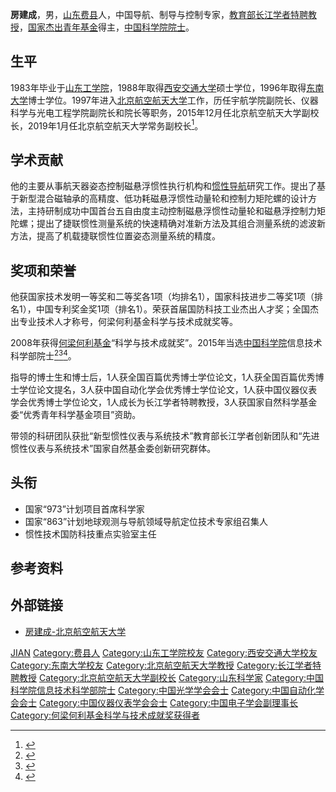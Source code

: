 '''房建成'''{{BD|1965年|9月}}，男，[[山东|山东]][[费县|费县]]人，中国导航、制导与控制专家，[[教育部长江学者特聘教授|教育部长江学者特聘教授]]，[[国家杰出青年基金|国家杰出青年基金]]得主，[[中国科学院院士|中国科学院院士]]。

== 生平 ==
1983年毕业于[[山东工学院|山东工学院]]，1988年取得[[西安交通大学|西安交通大学]]硕士学位，1996年取得[[东南大学|东南大学]]博士学位。1997年进入[[北京航空航天大学|北京航空航天大学]]工作，历任宇航学院副院长、仪器科学与光电工程学院副院长和院长等职务，2015年12月任北京航空航天大学副校长，2019年1月任北京航空航天大学常务副校长<ref>{{Cite web|title=房建成任北京航空航天大学常务副校长 张广任副校长|url=http://renshi.people.com.cn/n1/2019/0123/c139617-30586205.html|accessdate=2020-12-06|work=人民网|archive-date=2021-04-03|archive-url=https://web.archive.org/web/20210403002917/http://renshi.people.com.cn/n1/2019/0123/c139617-30586205.html}}</ref>。

== 学术贡献 ==
他的主要从事航天器姿态控制磁悬浮惯性执行机构和[[惯性导航系统|惯性导航]]研究工作。提出了基于新型混合磁轴承的高精度、低功耗磁悬浮惯性动量轮和控制力矩陀螺的设计方法，主持研制成功中国首台五自由度主动控制磁悬浮惯性动量轮和磁悬浮控制力矩陀螺；提出了捷联惯性测量系统的快速精确对准新方法及其组合测量系统的滤波新方法，提高了机载捷联惯性位置姿态测量系统的精度。

== 奖项和荣誉 ==
他获国家技术发明一等奖和二等奖各1项（均排名1），国家科技进步二等奖1项（排名1），中国专利奖金奖1项（排名1）。荣获首届国防科技工业杰出人才奖；全国杰出专业技术人才称号，何梁何利基金科学与技术成就奖等。

2008年获得[[何梁何利基金|何梁何利基金]]“科学与技术成就奖”。2015年当选[[中国科学院|中国科学院]]信息技术科学部院士<ref >{{cite web |url=http://www.gx211.com/news/2015127/n3095322363.html |language= |title=房建成院士——北京航空航天大学教授 |publisher=中国高校之窗 |date=2015-12-07 |accessdate= |archive-date=2016-05-28 |archive-url=https://web.archive.org/web/20160528071549/http://www.gx211.com/news/2015127/n3095322363.html |dead-url=no }}</ref><ref >{{cite web |url=http://linyi.iqilu.com/zhxw/qlsl/2015/1208/2627739.shtml |language= |title=49岁的罗庄籍科学家房建成当选中科院院士(图) |publisher=齐鲁网 |date=2015-12-08 |accessdate= |archive-date=2016-10-22 |archive-url=https://web.archive.org/web/20161022155559/http://linyi.iqilu.com/zhxw/qlsl/2015/1208/2627739.shtml |dead-url=no }}</ref><ref >{{cite web |url=http://www.cunet.com.cn/daxue/HTML/226533.html |language= |title=北京航空航天大学房建成教授当选中国科学院院士 |publisher=中国大学网 |date=2015-12-07 |accessdate= |archive-url=https://web.archive.org/web/20161022160514/http://www.cunet.com.cn/daxue/HTML/226533.html |archive-date=2016-10-22 |dead-url=yes }}</ref>。

指导的博士生和博士后，1人获全国百篇优秀博士学位论文，1人获全国百篇优秀博士学位论文提名，3人获中国自动化学会优秀博士学位论文，1人获中国仪器仪表学会优秀博士学位论文，1人成长为长江学者特聘教授，3人获国家自然科学基金委“优秀青年科学基金项目”资助。

带领的科研团队获批“新型惯性仪表与系统技术”教育部长江学者创新团队和“先进惯性仪表与系统技术”国家自然基金委创新研究群体。  

== 头衔 ==
* 国家“973”计划项目首席科学家
* 国家“863”计划地球观测与导航领域导航定位技术专家组召集人
* 惯性技术国防科技重点实验室主任

== 参考资料 ==
{{reflist}}

== 外部链接 ==
* [https://www.buaa.edu.cn/info/1544/2018.htm 房建成-北京航空航天大学] {{Wayback|url=https://www.buaa.edu.cn/info/1544/2018.htm |date=20190121175208 }}

{{中国光学学会会士}}
{{中国自动化学会会士}}
{{中国仪器仪表学会会士}}
{{中国科学院信息技术科学部院士}}
{{Navboxes
| title  = 房建成在[[中国电子学会|中国电子学会]]的职务
| list1  =
{{中国电子学会第十届理事会}}
}}
{{何梁何利基金科学与技术成就奖获得者}}
{{2007年度“长江学者奖励计划”特聘教授}}

{{Authority control}}
{{DEFAULTSORT:Fang房}}
[[Category:房姓|JIAN]]
[[Category:费县人|Category:费县人]]
[[Category:山东工学院校友|Category:山东工学院校友]]
[[Category:西安交通大学校友|Category:西安交通大学校友]]
[[Category:东南大学校友|Category:东南大学校友]]
[[Category:北京航空航天大学教授|Category:北京航空航天大学教授]]
[[Category:长江学者特聘教授|Category:长江学者特聘教授]]
[[Category:北京航空航天大学副校长|Category:北京航空航天大学副校长]]
[[Category:山东科学家|Category:山东科学家]]
[[Category:中国科学院信息技术科学部院士|Category:中国科学院信息技术科学部院士]]
[[Category:中国光学学会会士|Category:中国光学学会会士]]
[[Category:中国自动化学会会士|Category:中国自动化学会会士]]
[[Category:中国仪器仪表学会会士|Category:中国仪器仪表学会会士]]
[[Category:中国电子学会副理事长|Category:中国电子学会副理事长]]
[[Category:何梁何利基金科学与技术成就奖获得者|Category:何梁何利基金科学与技术成就奖获得者]]
